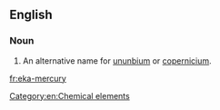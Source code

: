 ==English==

===Noun===
{{en-noun|head=[[eka]]-[[mercury]]|-}}

# An alternative name for [[ununbium]] or [[copernicium]].

[[Category:en:Chemical elements]]

[[fr:eka-mercury]]